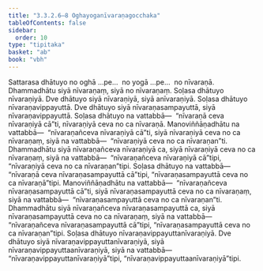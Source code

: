 ```yaml
---
title: "3.3.2.6–8 Oghayoganīvaraṇagocchaka"
tableOfContents: false
sidebar:
  order: 10
type: "tipitaka"
basket: "ab"
book: "vbh"
---
```



<DynamicBreadcrumb />

<Paragraph number="699" book="vbh">
Sattarasa dhātuyo no oghā …pe…  no yogā …pe…  no nīvaraṇā. Dhammadhātu siyā nīvaraṇaṃ, siyā no nīvaraṇaṃ. Soḷasa dhātuyo nīvaraṇiyā. Dve dhātuyo siyā nīvaraṇiyā, siyā anīvaraṇiyā. Soḷasa dhātuyo nīvaraṇavippayuttā. Dve dhātuyo siyā nīvaraṇasampayuttā, siyā nīvaraṇavippayuttā. Soḷasa dhātuyo na vattabbā—  “nīvaraṇā ceva nīvaraṇiyā cā”ti, nīvaraṇiyā ceva no ca nīvaraṇā. Manoviññāṇadhātu na vattabbā—  “nīvaraṇañceva nīvaraṇiyā cā”ti, siyā nīvaraṇiyā ceva no ca nīvaraṇaṃ, siyā na vattabbā—  “nīvaraṇiyā ceva no ca nīvaraṇan”ti. Dhammadhātu siyā nīvaraṇañceva nīvaraṇiyā ca, siyā nīvaraṇiyā ceva no ca nīvaraṇaṃ, siyā na vattabbā—  “nīvaraṇañceva nīvaraṇiyā cā”tipi, “nīvaraṇiyā ceva no ca nīvaraṇan”tipi. Soḷasa dhātuyo na vattabbā—  “nīvaraṇā ceva nīvaraṇasampayuttā cā”tipi, “nīvaraṇasampayuttā ceva no ca nīvaraṇā”tipi. Manoviññāṇadhātu na vattabbā—  “nīvaraṇañceva nīvaraṇasampayuttā cā”ti, siyā nīvaraṇasampayuttā ceva no ca nīvaraṇaṃ, siyā na vattabbā—  “nīvaraṇasampayuttā ceva no ca nīvaraṇan”ti. Dhammadhātu siyā nīvaraṇañceva nīvaraṇasampayuttā ca, siyā nīvaraṇasampayuttā ceva no ca nīvaraṇaṃ, siyā na vattabbā—  “nīvaraṇañceva nīvaraṇasampayuttā cā”tipi, “nīvaraṇasampayuttā ceva no ca nīvaraṇan”tipi. Soḷasa dhātuyo nīvaraṇavippayuttanīvaraṇiyā. Dve dhātuyo siyā nīvaraṇavippayuttanīvaraṇiyā, siyā nīvaraṇavippayuttaanīvaraṇiyā, siyā na vattabbā—  “nīvaraṇavippayuttanīvaraṇiyā”tipi, “nīvaraṇavippayuttaanīvaraṇiyā”tipi.
</Paragraph>